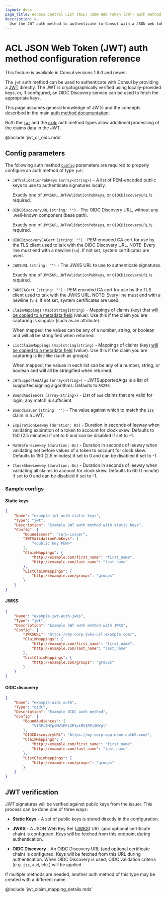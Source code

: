 ```yaml
---
layout: docs
page_title: Access Control List (ACL) JSON Web Token (JWT) auth method configuration reference
description: >-
  Use the JWT auth method to authenticate to Consul with a JSON web token and receive an ACL token with privileges based on JWT identity attributes. Learn how to configure the auth method parameters using this reference page and example configuration.
---
```


# ACL JSON Web Token (JWT) auth method configuration reference

<Tip> This feature is available in Consul versions 1.8.0 and newer. </Tip>

The `jwt` auth method can be used to authenticate with Consul by providing a
[JWT](https://en.wikipedia.org/wiki/JSON_Web_Token) directly. The JWT is
cryptographically verified using locally-provided keys, or, if configured, an
OIDC Discovery service can be used to fetch the appropriate keys.

This page assumes general knowledge of JWTs and the concepts described in the
main [auth method documentation](/consul/docs/security/acl/auth-methods).

Both the [`jwt`](/consul/docs/security/acl/auth-methods/jwt) and the
[`oidc`](/consul/docs/security/acl/auth-methods/oidc) auth method types allow additional
processing of the claims data in the JWT.

@include 'jwt_or_oidc.mdx'

## Config parameters

The following auth method [`Config`](/consul/api-docs/acl/auth-methods#config)
parameters are required to properly configure an auth method of type
`jwt`:

- `JWTValidationPubKeys` `(array<string>)` - A list of PEM-encoded public keys
  to use to authenticate signatures locally.

  Exactly one of `JWKSURL` `JWTValidationPubKeys`, or `OIDCDiscoveryURL` is required.

- `OIDCDiscoveryURL` `(string: "")` - The OIDC Discovery URL, without any
  .well-known component (base path).

  Exactly one of `JWKSURL` `JWTValidationPubKeys`, or `OIDCDiscoveryURL` is required.

- `OIDCDiscoveryCACert` `(string: "")` - PEM encoded CA cert for use by the TLS
  client used to talk with the OIDC Discovery URL. NOTE: Every line must end
  with a newline (`\n`). If not set, system certificates are used.

- `JWKSURL` `(string: "")` - The JWKS URL to use to authenticate signatures.

  Exactly one of `JWKSURL` `JWTValidationPubKeys`, or `OIDCDiscoveryURL` is required.

- `JWKSCACert` `(string: "")` - PEM encoded CA cert for use by the TLS client
  used to talk with the JWKS URL. NOTE: Every line must end with a newline
  (`\n`). If not set, system certificates are used.

- `ClaimMappings` `(map[string]string)` - Mappings of claims (key) that
  [will be copied to a metadata field](#trusted-identity-attributes-via-claim-mappings)
  (value). Use this if the claim you are capturing is singular (such as an attribute).

  When mapped, the values can be any of a number, string, or boolean and will
  all be stringified when returned.

- `ListClaimMappings` `(map[string]string)` - Mappings of claims (key)
  [will be copied to a metadata field](#trusted-identity-attributes-via-claim-mappings)
  (value). Use this if the claim you are capturing is list-like (such as groups).

  When mapped, the values in each list can be any of a number, string, or
  boolean and will all be stringified when returned.

- `JWTSupportedAlgs` `(array<string>)` - JWTSupportedAlgs is a list of
  supported signing algorithms. Defaults to `RS256`.

- `BoundAudiences` `(array<string>)` - List of `aud` claims that are valid for
  login; any match is sufficient.

- `BoundIssuer` `(string: "")` - The value against which to match the `iss`
  claim in a JWT.

- `ExpirationLeeway` `(duration: 0s)` - Duration in seconds of leeway when
  validating expiration of a token to account for clock skew. Defaults to 150
  (2.5 minutes) if set to 0 and can be disabled if set to -1.

- `NotBeforeLeeway` `(duration: 0s)` - Duration in seconds of leeway when
  validating not before values of a token to account for clock skew. Defaults
  to 150 (2.5 minutes) if set to 0 and can be disabled if set to -1.

- `ClockSkewLeeway` `(duration: 0s)` - Duration in seconds of leeway when
  validating all claims to account for clock skew. Defaults to 60 (1 minute)
  if set to 0 and can be disabled if set to -1.

### Sample configs

#### Static keys

```json
{
    "Name": "example-jwt-auth-static-keys",
    "Type": "jwt",
    "Description": "Example JWT auth method with static keys",
    "Config": {
        "BoundIssuer": "corp-issuer",
        "JWTValidationPubKeys": [
            "<public key PEM>"
        ],
        "ClaimMappings": {
            "http://example.com/first_name": "first_name",
            "http://example.com/last_name": "last_name"
        },
        "ListClaimMappings": {
            "http://example.com/groups": "groups"
        }
    }
}
```

#### JWKS

```json
{
    "Name": "example-jwt-auth-jwks",
    "Type": "jwt",
    "Description": "Example JWT auth method with JWKS",
    "Config": {
        "JWKSURL": "https://my-corp-jwks-url.example.com/",
        "ClaimMappings": {
            "http://example.com/first_name": "first_name",
            "http://example.com/last_name": "last_name"
        },
        "ListClaimMappings": {
            "http://example.com/groups": "groups"
        }
    }
}
```

#### OIDC discovery

```json
{
    "Name": "example-oidc-auth",
    "Type": "oidc",
    "Description": "Example OIDC auth method",
    "Config": {
        "BoundAudiences": [
            "V1RPi2MYptMV1RPi2MYptMV1RPi2MYpt"
        ],
        "OIDCDiscoveryURL": "https://my-corp-app-name.auth0.com/",
        "ClaimMappings": {
            "http://example.com/first_name": "first_name",
            "http://example.com/last_name": "last_name"
        },
        "ListClaimMappings": {
            "http://example.com/groups": "groups"
        }
    }
}
```

## JWT verification

JWT signatures will be verified against public keys from the issuer. This
process can be done one of three ways:

- **Static Keys** - A set of public keys is stored directly in the
  configuration.

- **JWKS** - A JSON Web Key Set ([JWKS](https://tools.ietf.org/html/rfc7517))
  URL (and optional certificate chain) is configured. Keys will be fetched from
  this endpoint during authentication.

- **OIDC Discovery** - An OIDC Discovery URL (and optional certificate chain)
  is configured. Keys will be fetched from this URL during authentication. When
  OIDC Discovery is used, OIDC validation criteria (e.g. `iss`, `aud`, etc.)
  will be applied.

If multiple methods are needed, another auth method of this type may be created
with a different name.

@include 'jwt_claim_mapping_details.mdx'

